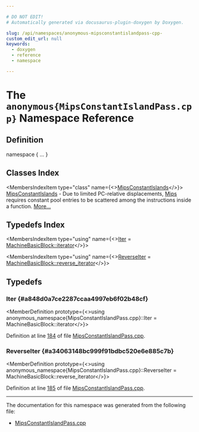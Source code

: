 ```yaml
---

# DO NOT EDIT!
# Automatically generated via docusaurus-plugin-doxygen by Doxygen.

slug: /api/namespaces/anonymous-mipsconstantislandpass-cpp-
custom_edit_url: null
keywords:
  - doxygen
  - reference
  - namespace

---
```





# The `anonymous{MipsConstantIslandPass.cpp}` Namespace Reference

<DoxygenPage pluginConfig={pluginConfig}>



## Definition

<CodeBlock>namespace &#123; ... &#125;</CodeBlock>

## Classes Index

<MembersIndex>

<MembersIndexItem
  type="class"
  name={<><a href="/docs/api/classes/anonymous-namespace-mipsconstantislandpass-cpp-/mipsconstantislands">MipsConstantIslands</a></>}>
<a href="/docs/api/classes/anonymous-namespace-mipsconstantislandpass-cpp-/mipsconstantislands">MipsConstantIslands</a> - Due to limited PC-relative displacements, <a href="/docs/api/namespaces/llvm/mips">Mips</a> requires constant pool entries to be scattered among the instructions inside a function. <a href="/docs/api/classes/anonymous-namespace-mipsconstantislandpass-cpp-/mipsconstantislands/#details">More...</a>
</MembersIndexItem>

</MembersIndex>

## Typedefs Index

<MembersIndex>

<MembersIndexItem
  type="using"
  name={<><a href="#a848d0a7ce2287ccaa4997eb6f02b48cf">Iter</a> = <a href="/docs/api/classes/llvm/machinebasicblock/#ae34c996b58df9b9ce6695a0c8b70c533">MachineBasicBlock::iterator</a></>}>
</MembersIndexItem>

<MembersIndexItem
  type="using"
  name={<><a href="#a34063148bc999f91bdbc520e6e885c7b">ReverseIter</a> = <a href="/docs/api/classes/llvm/machinebasicblock/#abada92f8cd2854d2b747f14c4a7be0ed">MachineBasicBlock::reverse&#95;iterator</a></>}>
</MembersIndexItem>

</MembersIndex>


<SectionDefinition>

## Typedefs

### Iter {#a848d0a7ce2287ccaa4997eb6f02b48cf}

<MemberDefinition
  prototype={<>using anonymous&#95;namespace&#123;MipsConstantIslandPass.cpp&#125;::Iter =  MachineBasicBlock::iterator</>}>

Definition at line <a href="/docs/api/files/lib/lib/target/lib/target/mips/mipsconstantislandpass-cpp/#l00184">184</a> of file <a href="/docs/api/files/lib/lib/target/lib/target/mips/mipsconstantislandpass-cpp">MipsConstantIslandPass.cpp</a>.
</MemberDefinition>

### ReverseIter {#a34063148bc999f91bdbc520e6e885c7b}

<MemberDefinition
  prototype={<>using anonymous&#95;namespace&#123;MipsConstantIslandPass.cpp&#125;::ReverseIter =  MachineBasicBlock::reverse&#95;iterator</>}>

Definition at line <a href="/docs/api/files/lib/lib/target/lib/target/mips/mipsconstantislandpass-cpp/#l00185">185</a> of file <a href="/docs/api/files/lib/lib/target/lib/target/mips/mipsconstantislandpass-cpp">MipsConstantIslandPass.cpp</a>.
</MemberDefinition>

</SectionDefinition>

<hr/>

The documentation for this namespace was generated from the following file:

<ul>
<li><a href="/docs/api/files/lib/lib/target/lib/target/mips/mipsconstantislandpass-cpp">MipsConstantIslandPass.cpp</a></li>
</ul>

</DoxygenPage>
